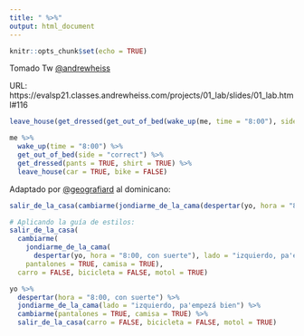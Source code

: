 ```yaml
---
title: " %>%"
output: html_document
---
```


```r
knitr::opts_chunk$set(echo = TRUE)
```

Tomado Tw [\@andrewheiss](https://twitter.com/andrewheiss)

URL: https://evalsp21.classes.andrewheiss.com/projects/01_lab/slides/01_lab.html#116

```r
leave_house(get_dressed(get_out_of_bed(wake_up(me, time = "8:00"), side = "correct"), pants = TRUE, shirt = TRUE), car = TRUE, bike = FALSE)

me %>%
  wake_up(time = "8:00") %>%
  get_out_of_bed(side = "correct") %>%
  get_dressed(pants = TRUE, shirt = TRUE) %>%
  leave_house(car = TRUE, bike = FALSE)
```

Adaptado por [\@geografiard](https://twitter.com/geografiard) al dominicano:

```r
salir_de_la_casa(cambiarme(jondiarme_de_la_cama(despertar(yo, hora = "8:00, con suerte"), lado = "izquierdo, pa'empezá bien"), pantalones = TRUE, camisa = TRUE), carro = FALSE, bicicleta = FALSE, motol = TRUE)

# Aplicando la guía de estilos:
salir_de_la_casa(
  cambiarme(
    jondiarme_de_la_cama(
      despertar(yo, hora = "8:00, con suerte"), lado = "izquierdo, pa'empezá bien"),
    pantalones = TRUE, camisa = TRUE),
  carro = FALSE, bicicleta = FALSE, motol = TRUE)

yo %>% 
  despertar(hora = "8:00, con suerte") %>% 
  jondiarme_de_la_cama(lado = "izquierdo, pa'empezá bien") %>% 
  cambiarme(pantalones = TRUE, camisa = TRUE) %>% 
  salir_de_la_casa(carro = FALSE, bicicleta = FALSE, motol = TRUE)
```

